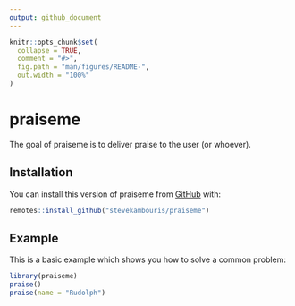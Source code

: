 ```yaml
---
output: github_document
---
```


<!-- README.md is generated from README.Rmd. Please edit that file -->

```r
knitr::opts_chunk$set(
  collapse = TRUE,
  comment = "#>",
  fig.path = "man/figures/README-",
  out.width = "100%"
)
```
# praiseme

The goal of praiseme is to deliver praise to the user (or whoever).

## Installation

You can install this version of praiseme from [GitHub](https://github.com/stevekambouris/praiseme) with:

``` r
remotes::install_github("stevekambouris/praiseme")
```

## Example

This is a basic example which shows you how to solve a common problem:

```r
library(praiseme)
praise()
praise(name = "Rudolph")
```

